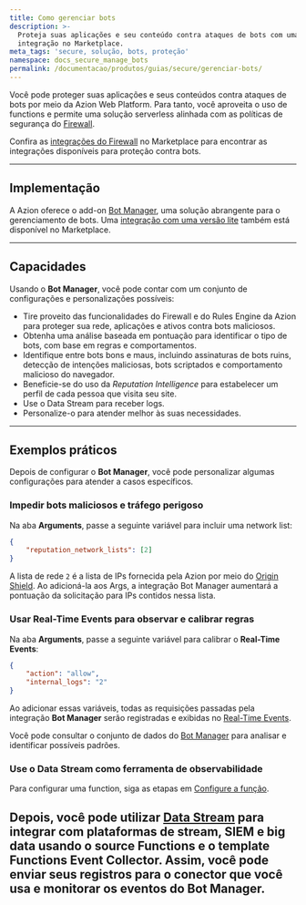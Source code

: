 ```yaml
---
title: Como gerenciar bots
description: >-
  Proteja suas aplicações e seu conteúdo contra ataques de bots com uma
  integração no Marketplace.
meta_tags: 'secure, solução, bots, proteção'
namespace: docs_secure_manage_bots
permalink: /documentacao/produtos/guias/secure/gerenciar-bots/
---
```



Você pode proteger suas aplicações e seus conteúdos contra ataques de bots por meio da Azion Web Platform. Para tanto, você aproveita o uso de functions e permite uma solução serverless alinhada com as políticas de segurança do [Firewall](/pt-br/documentacao/produtos/secure/edge-firewall/).

Confira as [integrações do Firewall](/pt-br/documentacao/produtos/marketplace/integracoes/#edge-firewall-functions) no Marketplace para encontrar as integrações disponíveis para proteção contra bots.

---

## Implementação

A Azion oferece o add-on [Bot Manager](/pt-br/documentacao/produtos/secure/edge-firewall/bot-manager/), uma solução abrangente para o gerenciamento de bots. Uma [integração com uma versão lite](/pt-br/documentacao/produtos/guias/bot-manager-lite/) também está disponível no Marketplace.

---

## Capacidades

Usando o **Bot Manager**, você pode contar com um conjunto de configurações e personalizações possíveis:

- Tire proveito das funcionalidades do Firewall e do Rules Engine da Azion para proteger sua rede, aplicações e ativos contra bots maliciosos.
- Obtenha uma análise baseada em pontuação para identificar o tipo de bots, com base em regras e comportamentos.
- Identifique entre bots bons e maus, incluindo assinaturas de bots ruins, detecção de intenções maliciosas, bots scriptados e comportamento malicioso do navegador.
- Beneficie-se do uso da *Reputation Intelligence* para estabelecer um perfil de cada pessoa que visita seu site.
- Use o Data Stream para receber logs.
- Personalize-o para atender melhor às suas necessidades.

---

## Exemplos práticos

Depois de configurar o **Bot Manager**, você pode personalizar algumas configurações para atender a casos específicos.

### Impedir bots maliciosos e tráfego perigoso

Na aba **Arguments**, passe a seguinte variável para incluir uma network list:

```json
{
    "reputation_network_lists": [2]
}
```

A lista de rede `2` é a lista de IPs fornecida pela Azion por meio do [Origin Shield](/pt-br/documentacao/produtos/secure/proteja-infraestrutura/). Ao adicioná-la aos Args, a integração Bot Manager aumentará a pontuação da solicitação para IPs contidos nessa lista.

### Usar Real-Time Events para observar e calibrar regras

Na aba **Arguments**, passe a seguinte variável para calibrar o **Real-Time Events**:

```json
{
    "action": "allow",
    "internal_logs": "2"
}
```

Ao adicionar essas variáveis, todas as requisições passadas pela integração **Bot Manager** serão registradas e exibidas no [Real-Time Events](/pt-br/documentacao/produtos/observe/real-time-events/).

Você pode consultar o conjunto de dados do [Bot Manager](/pt-br/documentacao/produtos/guias/consultar-dados-bot-manager-com-graphql/) para analisar e identificar possíveis padrões.

### Use o Data Stream como ferramenta de observabilidade

Para configurar uma function, siga as etapas em [Configure a função](/pt-br/documentacao/produtos/guias/bot-manager-lite/#configure-a-funcao).

Depois, você pode utilizar [Data Stream](/pt-br/documentacao/produtos/observe/data-stream/) para integrar com plataformas de stream, SIEM e big data usando o source **Functions** e o template **Functions Event Collector**. Assim, você pode enviar seus registros para o conector que você usa e monitorar os eventos do Bot Manager.
<br /><br />
---

